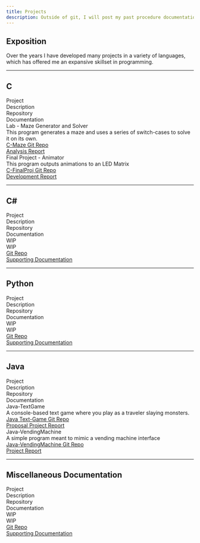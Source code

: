 ```yaml
---
title: Projects
description: Outside of git, I will post my past procedure documentation here.
---
```


## Exposition

Over the years I have developed many projects in a variety of languages, which has offered me an expansive skillset in programming.

---

## C


<div class="project-container lang-c">
  <div class="project-header">
    <div class="project-header-cell">Project</div>
    <div class="project-header-cell">Description</div>
    <div class="project-header-cell">Repository</div>
    <div class="project-header-cell">Documentation</div>
  </div>
  <div class="project-row">
    <div class="project-cell font-mono">Lab - Maze Generator and Solver</div>
    <div class="project-cell">This program generates a maze and uses a series of switch-cases to solve it on its own.</div>
    <div class="project-cell project-cell-center">
      <a href="https://github.com/adamant-213/C-Maze" class="project-button">
        C-Maze Git Repo
      </a>
    </div>
    <div class="project-cell project-cell-center">
      <a href="https://drive.google.com/file/d/1wdOYI4YA6061jg095fR-gCzH4zsalYch/view?usp=drive_link" class="project-button">
        Analysis Report
      </a>
    </div>
  </div>
  <div class="project-row">
    <div class="project-cell font-mono">Final Project - Animator</div>
    <div class="project-cell">This program outputs animations to an LED Matrix</div>
    <div class="project-cell project-cell-center">
      <a href="https://github.com/adamant-213/C-FinalProj"
       class="project-button" target="_blank" rel="noopener noreferrer">
        C-FinalProj Git Repo
      </a>
    </div>
    <div class="project-cell project-cell-center">
      <a href="https://drive.google.com/file/d/1bxzjXwqWjiB9UnrBYxp7pHaTjvH01SLh/view?usp=drive_link"
       class="project-button" target="_blank" rel="noopener noreferrer">
        Development Report
      </a>
    </div>
  </div>    
</div>

---

## C#

<div class="project-container lang-csharp">
  <div class="project-header">
    <div class="project-header-cell">Project</div>
    <div class="project-header-cell">Description</div>
    <div class="project-header-cell">Repository</div>
    <div class="project-header-cell">Documentation</div>
  </div>
  <div class="project-row">
    <div class="project-cell font-mono">WIP</div>
    <div class="project-cell">WIP</div>
    <div class="project-cell project-cell-center">
      <a href="#" class="project-button" target="_blank" rel="noopener noreferrer">
        Git Repo
      </a>
    </div>
    <div class="project-cell project-cell-center">
      <a href="#" class="project-button" target="_blank" rel="noopener noreferrer">
        Supporting Documentation
      </a>
    </div>
  </div>
</div>

---

## Python

<div class="project-container lang-python">
  <div class="project-header">
    <div class="project-header-cell">Project</div>
    <div class="project-header-cell">Description</div>
    <div class="project-header-cell">Repository</div>
    <div class="project-header-cell">Documentation</div>
  </div>
  <div class="project-row">
    <div class="project-cell font-mono">WIP</div>
    <div class="project-cell">WIP</div>
    <div class="project-cell project-cell-center">
      <a href="#" class="project-button" target="_blank" rel="noopener noreferrer">
        Git Repo
      </a>
    </div>
    <div class="project-cell project-cell-center">
      <a href="#" class="project-button" target="_blank" rel="noopener noreferrer">
        Supporting Documentation
      </a>
    </div>
  </div>
</div>

---

## Java

<div class="project-container lang-java">
  <div class="project-header">
    <div class="project-header-cell">Project</div>
    <div class="project-header-cell">Description</div>
    <div class="project-header-cell">Repository</div>
    <div class="project-header-cell">Documentation</div>
  </div>
  <div class="project-row">
    <div class="project-cell font-mono">Java-TextGame</div>
    <div class="project-cell">A console-based text game where you play as a traveler slaying monsters.</div>
    <div class="project-cell project-cell-center">
      <a href="https://github.com/adamant-213/Java-TextGame/tree/main/Lab5" 
      class="project-button" target="_blank" rel="noopener noreferrer">
        Java Text-Game
        Git Repo
      </a>
    </div>
    <div class="project-cell project-cell-center flex flex-col gap-2">
      <a href="https://drive.google.com/file/d/1V9uQdRGKco2l5Bl3Q6DT5M97QLltQ3cm/view?usp=drive_link" 
      class="project-button" target="_blank" rel="noopener noreferrer">
        Proposal
      </a>
      <a href="https://drive.google.com/file/d/1L_kQ083g36R613j3I_IWNDghOlvlxkOO/view?usp=drive_link" 
      class="project-button" target="_blank" rel="noopener noreferrer">
        Project Report
      </a>
    </div>
  </div>
    <div class="project-row">
    <div class="project-cell font-mono">Java-VendingMachine</div>
    <div class="project-cell">A simple program meant to mimic a vending machine interface</div>
    <div class="project-cell project-cell-center">
      <a href="https://github.com/adamant-213/Java-VendingMachine" 
      class="project-button" target="_blank" rel="noopener noreferrer">
        Java-VendingMachine
        Git Repo
      </a>
    </div>
    <div class="project-cell project-cell-center">
      <a href="https://drive.google.com/file/d/16BPmeDsxSHjQgnuetzNzNxsdF-v40SZG/view?usp=drive_link"
       class="project-button" target="_blank" rel="noopener noreferrer">
        Project Report
      </a>
    </div>
  </div>
</div>

---

## Miscellaneous Documentation

<div class="project-container lang-misc">
  <div class="project-header">
    <div class="project-header-cell">Project</div>
    <div class="project-header-cell">Description</div>
    <div class="project-header-cell">Repository</div>
    <div class="project-header-cell">Documentation</div>
  </div>
  <div class="project-row">
    <div class="project-cell font-mono">WIP</div>
    <div class="project-cell">WIP</div>
    <div class="project-cell project-cell-center">
      <a href="#" class="project-button" target="_blank" rel="noopener noreferrer">
        Git Repo
      </a>
    </div>
    <div class="project-cell project-cell-center">
      <a href="#" class="project-button" target="_blank" rel="noopener noreferrer">
        Supporting Documentation
      </a>
    </div>
  </div>
</div>
